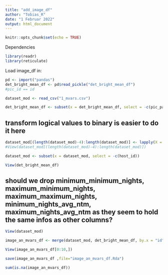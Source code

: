 ```yaml
---
title: "add_image_df"
author: "Tobias_R"
date: "1 Februar 2022"
output: html_document
---
```


```r
knitr::opts_chunk$set(echo = TRUE)
```

Dependencies
```r
library(readr)
library(reticulate)
```


Load image_df in:

```r
pd <- import("pandas")
det_bright_mean_df <- pd$read_pickle("det_bright_mean_df")
#pic_id == id
```


```r
dataset_mod <- read_csv("1_mvars.csv")
```

```r
det_bright_mean_df <- subset(x = det_bright_mean_df, select = -c(pic_paths,detect_obj))
```


## transform logical values to binary is easier to do it here
```r
dataset_mod[(length(dataset_mod)-4):length(dataset_mod)] <- lapply(X = dataset_mod[(length(dataset_mod)-4):length(dataset_mod)], FUN = as.numeric)
#View(dataset_mod[(length(dataset_mod)-4):length(dataset_mod)])
```

```r
dataset_mod <- subset(x = dataset_mod, select = -c(host_id))
```


```r
View(det_bright_mean_df)
```

## should we drop minimum_minimum_nights, maximum_minimum_nights, maximum_maximum_nights, minimum_nights_avg_ntm, maximum_nights_avg_ntm as they seem to hold the same infos as other columns?

```r
View(dataset_mod)
```


```r
image_an_mvars_df <- merge(dataset_mod, det_bright_mean_df, by.x = "id", by.y = "pic_id")
```

```r
View(image_an_mvars_df[0:10,])
```

```r
save(image_an_mvars_df ,file="image_an_mvars_df.Rda")
```

```r
sum(is.na(image_an_mvars_df))
```



